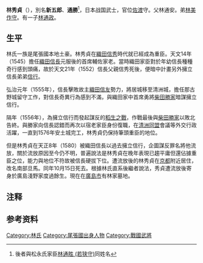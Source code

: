 {{Otheruses|林秀贞}}
{{unreferenced|time=2010-07-07T15:05:16+00:00}}
{{japanese|japanese=林 秀貞|kana=はやし ひでさだ|romaji=Hayashi Hidesada}}
'''林秀貞'''（{{bd|1513年||1580年||catIdx=H}}），別名'''新五郎'''、'''通勝'''<ref group="注">後者與松永氏家臣[[林通胜_(若狭守)|林通胜 (若狭守)]]同姓名</ref>，日本战国武士，官位[[佐渡國|佐渡]]守。父林通安。弟[[林美作守|林美作守]]。有一子[[林通政|林通政]]。

== 生平 ==
林氏一族是尾張國本地土豪。林秀貞在[[織田信秀|織田信秀]]時代就已經成為重臣。天文14年（1545）擔任[[織田信長|織田信長]]元服後的首席輔佐家老。當時織田家臣對於年幼信長種種奇行感到頭痛，故於天文21年（1552）信長父親信秀死後，便暗中計畫另外擁立信長弟弟[[织田信行|信行]]。

弘治元年（1555年），信長擊敗故主[[織田信友|織田信友]]勢力，將居城移至清洲城，擔任那古野城留守工作，對信長奇異行為感到不滿，與織田家中首席勇將[[柴田勝家|柴田勝家]]暗謀擁立信行。

隔年（1556年），為擁立信行而發起謀反的[[稻生之戰|稻生之戰]]，作戰最後與[[柴田勝家|柴田勝家]]以敗北告終。與勝家向信長認錯而再次以宿老家臣身份復職，在[[清洲同盟|清洲同盟]]會議等外交行政活躍，一直到1576年安土城完工，林秀貞仍保持筆頭重臣的地位。

但是林秀貞在天正8年（1580）被織田信長以過去擁立信行，企圖謀反罪名將他流放，關於流放原因至今仍不明，普遍說法是林秀貞在晚年表現已趨平庸但還佔據重臣之位，能力與地位不符故被信長硬拔下位。遭流放後的林秀貞在[[京都|京都]]附近居住，改名南部旦馬。同年10月15日死去。根據林氏直系後繼者說法，秀貞遭流放後寄身於廣島淺野家度過餘生。現在在[[廣島市|廣島市]]有林家墓地。

== 注释 ==
<references group="注"/>

== 参考资料 ==
{{reflist}}

{{織田政權}}

{{Authority control}}
{{DEFAULTSORT:Hayashi}}
[[Category:林氏|Category:林氏]]
[[Category:尾張國出身人物|Category:尾張國出身人物]]
[[Category:戰國武將|Category:戰國武將]]